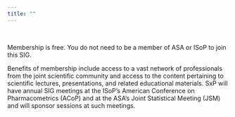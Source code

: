 ```yaml
---
title: ""
---
```


<!-- MailerLite Universal -->
<script>
    (function(w,d,e,u,f,l,n){w[f]=w[f]||function(){(w[f].q=w[f].q||[])
    .push(arguments);},l=d.createElement(e),l.async=1,l.src=u,
    n=d.getElementsByTagName(e)[0],n.parentNode.insertBefore(l,n);})
    (window,document,'script','https://assets.mailerlite.com/js/universal.js','ml');
    ml('account', '159614');
</script>
<!-- End MailerLite Universal -->        

<div class="ml-embedded" data-form="ypuIr3"></div>

<br>


Membership is free. You do not need to be a member of ASA or ISoP to join this SIG.

Benefits of membership include access to a vast network of professionals from the joint scientific community and access to the content pertaining to scientific lectures, presentations, and related educational materials. SxP will have annual SIG meetings at the ISoP's American Conference on Pharmacometrics (ACoP) and at the ASA's Joint Statistical Meeting (JSM) and will sponsor sessions at such meetings.
